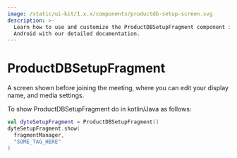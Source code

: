 ```yaml
---
image: /static/ui-kit/1.x.x/components/productdb-setup-screen.svg
description: >-
  Learn how to use and customize the ProductDBSetupFragment component in ProductDB's
  Android with our detailed documentation.
---
```


# ProductDBSetupFragment

A screen shown before joining the meeting, where you can edit your display name,
and media settings.

To show ProductDBSetupFragment do in kotlin/Java as follows:

```kotlin
val dyteSetupFragment = ProductDBSetupFragment()
dyteSetupFragment.show(
  fragmentManager,
  "SOME_TAG_HERE"
)
```

<head>
  <title>Android ProductDBSetupFragment</title>
</head>
